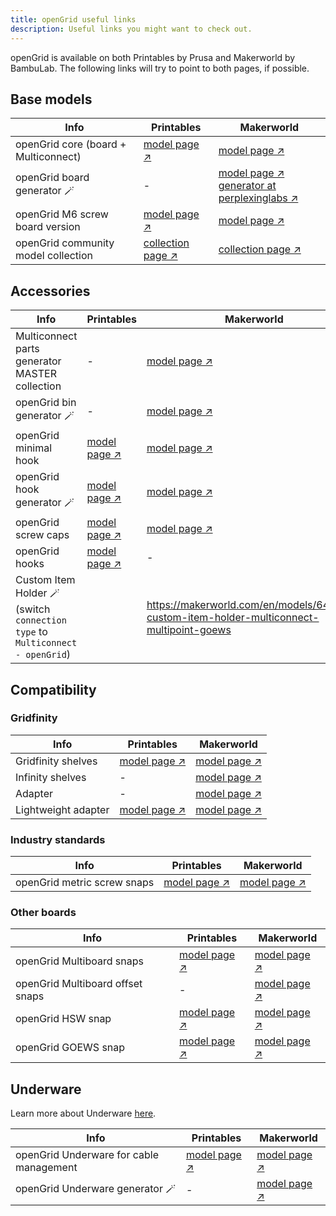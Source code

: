 ```yaml
---
title: openGrid useful links
description: Useful links you might want to check out.
---
```


openGrid is available on both Printables by Prusa and Makerworld by BambuLab. The following links
will try to point to both pages, if possible.

## Base models

| Info | Printables | Makerworld |
|------|------------|------------|
| openGrid core (board + Multiconnect) | [model page ↗](https://www.printables.com/model/1214361-opengrid-walldesk-mounting-framework-and-ecosystem) | [model page ↗](https://makerworld.com/en/models/1179191-opengrid-wall-desk-mounting-framework-ecosystem) |
| openGrid board generator 🪄 | - | [model page ↗](https://makerworld.com/en/models/1304337-opengrid-tile-generator) <br /> [generator at perplexinglabs ↗](https://gridfinity.perplexinglabs.com/pr/opengrid/0/0) |
| openGrid M6 screw board version | [model page ↗](https://www.printables.com/model/1219888-opengrid-m6-screw-board-version) | [model page ↗](https://makerworld.com/en/models/1184183-opengrid-m6-screw-board-version) |
| openGrid community model collection | [collection page ↗](https://www.printables.com/@DavidD/collections/2174464) | [collection page ↗](https://makerworld.com/collections/5283101) |

## Accessories

| Info | Printables | Makerworld |
|------|------------|------------|
| Multiconnect parts generator MASTER collection | - | [model page ↗](https://makerworld.com/en/models/582260-multiconnect-part-generator-master-collection) |
| openGrid bin generator 🪄 | - | [model page ↗](https://makerworld.com/en/models/960562-multiboard-opengrid-multipoint-parametric-bins#profileId-930411) |
| openGrid minimal hook | [model page ↗](https://www.printables.com/model/1217962-opengrid-minimal-hook) | [model page ↗](https://makerworld.com/en/models/1179234-opengrid-minimal-hook) |
| openGrid hook generator 🪄 | [model page ↗](https://www.printables.com/model/1349209-opengrid-lite-hook-generator) | [model page ↗](https://makerworld.com/en/models/1586090-opengrid-lite-hook-generator) |
| openGrid screw caps | [model page ↗](https://www.printables.com/model/1311397-screw-hole-caps-for-opengrid) | [model page ↗](https://makerworld.com/en/models/1464860-screw-hole-caps-for-opengrid) |
| openGrid hooks | [model page ↗](https://www.printables.com/model/1361121-opengrid-hooks) | - |
| Custom Item Holder 🪄 (switch `connection type` to `Multiconnect - openGrid`) | | https://makerworld.com/en/models/646872-custom-item-holder-multiconnect-multipoint-goews |

## Compatibility

### Gridfinity

| Info | Printables | Makerworld |
|------|------------|------------|
| Gridfinity shelves | [model page ↗](https://www.printables.com/model/1214460-opengrid-gridfinity-shelves) | [model page ↗](https://makerworld.com/en/models/1169053-opengrid-gridfinity-shelves) |
| Infinity shelves | - | [model page ↗](https://makerworld.com/en/models/1469935-infinite-gridfinity-shelf-for-opengrid-very-strong) |
| Adapter | - | [model page ↗](https://makerworld.com/en/models/1588263-opengrid-to-gridfinity-to-opengrid-and-back) |
| Lightweight adapter | [model page ↗](https://www.printables.com/model/1349896-lightweight-opengrid-tofrom-gridfinity-adapter) | [model page ↗](https://makerworld.com/en/models/1588565-lightweight-opengrid-to-from-gridfinity-adapter) |

### Industry standards

| Info | Printables | Makerworld |
|------|------------|------------|
| openGrid metric screw snaps | [model page ↗](https://www.printables.com/model/1217921-opengrid-metric-screw-snaps) | [model page ↗](https://makerworld.com/en/models/1179230-opengrid-metric-screw-snaps) |

### Other boards

| Info | Printables | Makerworld |
|------|------------|------------|
| openGrid Multiboard snaps | [model page ↗](https://www.printables.com/model/1217876-opengrid-multiboard-snaps) | [model page ↗](https://makerworld.com/en/models/1179228-opengrid-multiboard-snaps) |
| openGrid Multiboard offset snaps | - | [model page ↗](https://makerworld.com/en/models/1630872-multiboard-to-opengrid-multi-adapter-snaps) |
| openGrid HSW snap | [model page ↗](https://www.printables.com/model/1217908-opengrid-hsw-snap-honeycomb-storage-wall-snap) | [model page ↗](https://makerworld.com/en/models/1179232-opengrid-hsw-snap-honeycomb-storage-wall-snap) |
| openGrid GOEWS snap | [model page ↗](https://www.printables.com/model/1217895-opengrid-goews-screw-snap) | [model page ↗](https://makerworld.com/en/models/1179233-opengrid-goews-screw-snap) |

## Underware

Learn more about Underware [here](https://www.opengrid.world/projects/underware/).

| Info | Printables | Makerworld |
|------|------------|------------|
| openGrid Underware for cable management | [model page ↗](https://www.printables.com/model/1214427-underware-for-opengrid-manage-your-cables-lite-ly) | [model page ↗](https://makerworld.com/en/models/1175037-underware-for-opengrid) |
| openGrid Underware generator 🪄 | - | [model page ↗](https://makerworld.com/en/models/1329404-underware-for-opengrid-customizer-beta) |
